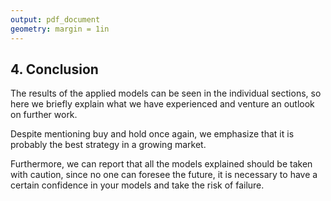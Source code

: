 ```yaml
---
output: pdf_document
geometry: margin = 1in
---
```


## 4. Conclusion 

The results of the applied models can be seen in the individual sections, so here we briefly explain what we have experienced and venture an outlook on further work.

Despite mentioning buy and hold once again, we emphasize that it is probably the best strategy in a growing market.

Furthermore, we can report that all the models explained should be taken with caution, since no one can foresee the future, it is necessary to have a certain confidence in your models and take the risk of failure.